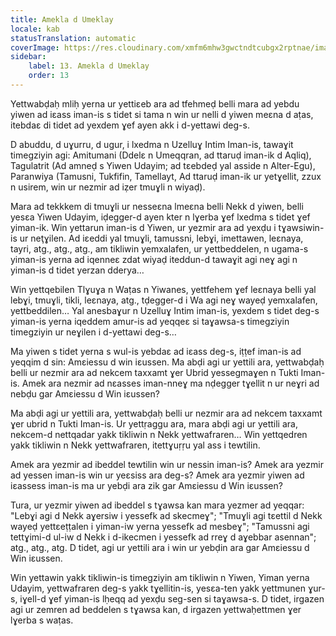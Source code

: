 ```yaml
---
title: Amekla d Umeklay
locale: kab
statusTranslation: automatic
coverImage: https://res.cloudinary.com/xmfm6mhw3gwctndtcubgx2rptnae/image/upload/v1740468922/small_cover_tratado_de_psicologia_revolucionaria_a4c0dca4e0.webp
sidebar:
    label: 13. Amekla d Umeklay
    order: 13
---
```

Yettwabḍaḥ mliḥ yerna ur yettiɛeb ara ad tfehmeḍ belli mara ad yebdu yiwen ad iɛass iman-is s tidet si tama n win ur nelli d yiwen meɛna d aṭas, itebdaɛ di tidet ad yexdem ɣef ayen akk i d-yettawi deg-s.

D abuddu, d uɣurru, d ugur, i lxedma n Uzelluɣ Intim Iman-is, tawaɣit timegziyin agi: Amitumani (Ddelɛ n Umeqqran, ad ttaruḍ iman-ik d Aqliq), Tagulatrit (Ad amneḍ s Yiwen Udayim; ad tɛebdeḍ yal asside n Alter-Egu), Paranwiya (Tamusni, Tukfifin, Tamellayt, Ad ttaruḍ iman-ik ur yetɣellit, zzux n usirem, win ur nezmir ad iẓer tmuɣli n wiyaḍ).

Mara ad tekkkem di tmuɣli ur nesseɛna lmeɛna belli Nekk d yiwen, belli yesɛa Yiwen Udayim, iḍegger-d ayen kter n lɣerba ɣef lxedma s tidet ɣef yiman-ik. Win yettarun iman-is d Yiwen, ur yezmir ara ad yexḍu i tɣawsiwin-is ur neţɣilen. Ad iɛeddi yal tmuɣli, tamussni, lebɣi, imettawen, leεnaya, tayri, atg., atg., atg., am tikliwin yemxalafen, ur yettbeddelen, n ugama-s yiman-is yerna ad iqenneɛ zdat wiyaḍ iteddun-d tawaɣit agi neɣ agi n yiman-is d tidet yerzan dderya…

Win yettqebilen Tlɣuɣa n Waṭas n Yiwanes, yettfehem ɣef leɛnaya belli yal lebɣi, tmuɣli, tikli, leɛnaya, atg., tḍegger-d i Wa agi neɣ wayeḍ yemxalafen, yettbeddilen… Yal anesbaɣur n Uzelluɣ Intim iman-is, yexdem s tidet deg-s yiman-is yerna iqeddem amur-is ad yeqqeɛ si taɣawsa-s timegziyin timegziyin ur neɣilen i d-yettawi deg-s…

Ma yiwen s tidet yerna s wul-is yebdaɛ ad iɛass deg-s, iṭṭef iman-is ad yeqqim d sin: Amɛiessu d win iɛussen. Ma abḍi agi ur yettili ara, yettwabḍaḥ belli ur nezmir ara ad nekcem taxxamt ɣer Ubrid yessegmaɣen n Tukti Iman-is. Amek ara nezmir ad nɛasses iman-nneɣ ma nḍegger tɣellit n ur neɣri ad nebḍu gar Amɛiessu d Win iɛussen?

Ma abḍi agi ur yettili ara, yettwabḍaḥ belli ur nezmir ara ad nekcem taxxamt ɣer ubrid n Tukti Iman-is. Ur yettṛaggu ara, mara abḍi agi ur yettili ara, nekcem-d nettqadar yakk tikliwin n Nekk yettwafraren… Win yettqedren yakk tikliwin n Nekk yettwafraren, itettɣuṛṛu yal ass i tewtilin.

Amek ara yezmir ad ibeddel tewtilin win ur nessin iman-is? Amek ara yezmir ad yessen iman-is win ur yeɛsiss ara deg-s? Amek ara yezmir yiwen ad iɛassess iman-is ma ur yebḍi ara zik gar Amɛiessu d Win iɛussen?

Tura, ur yezmir yiwen ad ibeddel s tɣawsa kan mara yezmer ad yeqqar: "Lebɣi agi d Nekk aɣersiw i yessefk ad skecmeɣ"; "Tmuɣli agi tɛettil d Nekk wayeḍ yettɛeṭṭalen i yiman-iw yerna yessefk ad mesbeɣ"; "Tamussni agi tettɣimi-d ul-iw d Nekk i d-ikecmen i yessefk ad rreɣ d aɣebbar asennan"; atg., atg., atg. D tidet, agi ur yettili ara i win ur yebḍin ara gar Amɛiessu d Win iɛussen.

Win yettawin yakk tikliwin-is timegziyin am tikliwin n Yiwen, Yiman yerna Udayim, yettwafraren deg-s yakk tɣellitin-is, yesɛa-ten yakk yettmunen ɣur-s, iɣell-d ɣef yiman-is lḥeqq ad yexḍu seg-sen si taɣawsa-s. D tidet, irgazen agi ur zemren ad beddelen s tɣawsa kan, d irgazen yettwaḥettmen ɣer lɣerba s waṭas.

